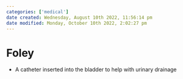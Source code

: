 ```yaml
---
categories: ['medical']
date created: Wednesday, August 10th 2022, 11:56:14 pm
date modified: Monday, October 10th 2022, 2:02:27 pm
---
```


# Foley
- A catheter inserted into the bladder to help with urinary drainage




